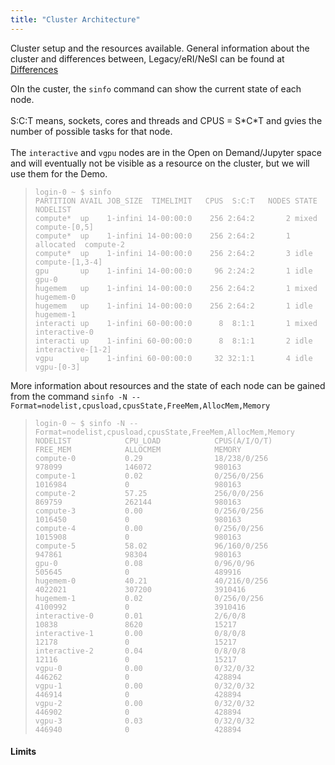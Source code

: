 ---
title: "Cluster Architecture"
---

Cluster setup and the resources available. General information about the cluster and differences between, Legacy/eRI/NeSI can be found at [Differences](https://nznesi.atlassian.net/wiki/spaces/eRI/pages/3010494465/Differences+in+Platforms)

OIn the custer, the `sinfo` command can show the current state of each node.\
\
S:C:T means, sockets, cores and threads and CPUS = S\*C\*T and gvies the number of possible tasks for that node.\
\
The `interactive` and `vgpu` nodes are in the Open on Demand/Jupyter space and will eventually not be visible as a resource on the cluster, but we will use them for the Demo.

> ``` {style="color: darkgray"}
> login-0 ~ $ sinfo
> PARTITION AVAIL JOB_SIZE  TIMELIMIT   CPUS  S:C:T   NODES STATE      NODELIST
> compute*  up    1-infini 14-00:00:0    256 2:64:2       2 mixed      compute-[0,5]
> compute*  up    1-infini 14-00:00:0    256 2:64:2       1 allocated  compute-2
> compute*  up    1-infini 14-00:00:0    256 2:64:2       3 idle       compute-[1,3-4]
> gpu       up    1-infini 14-00:00:0     96 2:24:2       1 idle       gpu-0
> hugemem   up    1-infini 14-00:00:0    256 2:64:2       1 mixed      hugemem-0
> hugemem   up    1-infini 14-00:00:0    256 2:64:2       1 idle       hugemem-1
> interacti up    1-infini 60-00:00:0      8  8:1:1       1 mixed      interactive-0
> interacti up    1-infini 60-00:00:0      8  8:1:1       2 idle       interactive-[1-2]
> vgpu      up    1-infini 60-00:00:0     32 32:1:1       4 idle       vgpu-[0-3]
> ```

More information about resources and the state of each node can be gained from the command `sinfo -N --Format=nodelist,cpusload,cpusState,FreeMem,AllocMem,Memory`

> ``` {style="color: darkgrey"}
> login-0 ~ $ sinfo -N --Format=nodelist,cpusload,cpusState,FreeMem,AllocMem,Memory
> NODELIST            CPU_LOAD            CPUS(A/I/O/T)       FREE_MEM            ALLOCMEM            MEMORY              
> compute-0           0.29                18/238/0/256        978099              146072              980163              
> compute-1           0.02                0/256/0/256         1016984             0                   980163              
> compute-2           57.25               256/0/0/256         869759              262144              980163              
> compute-3           0.00                0/256/0/256         1016450             0                   980163              
> compute-4           0.00                0/256/0/256         1015908             0                   980163              
> compute-5           58.02               96/160/0/256        947861              98304               980163              
> gpu-0               0.08                0/96/0/96           505645              0                   489916              
> hugemem-0           40.21               40/216/0/256        4022021             307200              3910416             
> hugemem-1           0.02                0/256/0/256         4100992             0                   3910416             
> interactive-0       0.01                2/6/0/8             10838               8620                15217               
> interactive-1       0.00                0/8/0/8             12178               0                   15217               
> interactive-2       0.04                0/8/0/8             12116               0                   15217               
> vgpu-0              0.00                0/32/0/32           446262              0                   428894              
> vgpu-1              0.00                0/32/0/32           446914              0                   428894              
> vgpu-2              0.00                0/32/0/32           446902              0                   428894              
> vgpu-3              0.03                0/32/0/32           446940              0                   428894              
> ```

#### Limits
